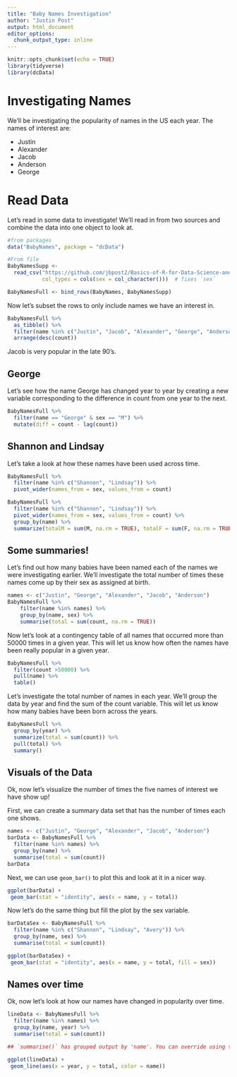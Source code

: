 ```yaml
---
title: "Baby Names Investigation"
author: "Justin Post"
output: html_document
editor_options: 
  chunk_output_type: inline
---
```


```r
knitr::opts_chunk$set(echo = TRUE)
library(tidyverse)
library(dcData)
```


# Investigating Names

We’ll be investigating the popularity of names in the US each year. The names of interest are: 

- Justin
- Alexander
- Jacob
- Anderson
- George


# Read Data  

Let's read in some data to investigate!  We'll read in from two sources and combine the data into one object to look at.

```r
#from packages
data("BabyNames", package = "dcData")

#From file
BabyNamesSupp <- 
  read_csv("https://github.com/jbpost2/Basics-of-R-for-Data-Science-and-Statistics/raw/master/datasets/BabyNamesSupp.csv",
           col_types = cols(sex = col_character()))  # fixes `sex`

BabyNamesFull <- bind_rows(BabyNames, BabyNamesSupp)
```

Now let's subset the rows to only include names we have an interest in.

```r
BabyNamesFull %>%
  as_tibble() %>%
  filter(name %in% c("Justin", "Jacob", "Alexander", "George", "Anderson")) %>% 
  arrange(desc(count))

```

Jacob is very popular in the late 90's.

## George

Let's see how the name George has changed year to year by creating a new variable corresponding to the difference in count from one year to the next.  

```r
BabyNamesFull %>%
  filter(name == "George" & sex == "M") %>%
  mutate(diff = count - lag(count))

```

## Shannon and Lindsay  

Let's take a look at how these names have been used across time.

```r
BabyNamesFull %>%
  filter(name %in% c("Shannon", "Lindsay")) %>% 
  pivot_wider(names_from = sex, values_from = count) 

BabyNamesFull %>%
  filter(name %in% c("Shannon", "Lindsay")) %>% 
  pivot_wider(names_from = sex, values_from = count) %>% 
  group_by(name) %>%
  summarize(totalM = sum(M, na.rm = TRUE), totalF = sum(F, na.rm = TRUE))
```

## Some summaries!  

Let's find out how many babies have been named each of the names we were investigating earlier.  We'll investigate the total number of times these names come up by their sex as assigned at birth.  

```r
names <- c("Justin", "George", "Alexander", "Jacob", "Anderson")
BabyNamesFull %>%
    filter(name %in% names) %>%
    group_by(name, sex) %>%                          
    summarise(total = sum(count, na.rm = TRUE)) 
```

Now let's look at a contingency table of all names that occurred more than 50000 times in a given year.  This will let us know how often the names have been really popular in a given year.

```r
BabyNamesFull %>%
  filter(count >50000) %>% 
  pull(name) %>%
  table()
```



Let’s investigate the total number of names in each year. We'll group the data by year and find the sum of the count variable.  This will let us know how many babies have been born across the years.  

```r
BabyNamesFull %>% 
  group_by(year) %>%
  summarize(total = sum(count)) %>%
  pull(total) %>%
  summary()
```

## Visuals of the Data

Ok, now let's visualize the number of times the five names of interest we have show up!

First, we can create a summary data set that has the number of times each one shows.  

```r
names <- c("Justin", "George", "Alexander", "Jacob", "Anderson")
barData <- BabyNamesFull %>%
  filter(name %in% names) %>% 
  group_by(name) %>%
  summarise(total = sum(count))
barData
```

Next, we can use `geom_bar()` to plot this and look at it in a nicer way.

```r
ggplot(barData) +
 geom_bar(stat = "identity", aes(x = name, y = total)) 
```

Now let's do the same thing but fill the plot by the sex variable.

```r
barDataSex <- BabyNamesFull %>%
  filter(name %in% c("Shannon", "Lindsay", "Avery")) %>% 
  group_by(name, sex) %>%
  summarise(total = sum(count))
```

```r
ggplot(barDataSex) +
 geom_bar(stat = "identity", aes(x = name, y = total, fill = sex)) 
```

## Names over time

Ok, now let's look at how our names have changed in popularity over time.

```r
lineData <- BabyNamesFull %>%
  filter(name %in% names) %>% 
  group_by(name, year) %>%
  summarise(total = sum(count))

## `summarise()` has grouped output by 'name'. You can override using the `.groups` argument.

ggplot(lineData) +
 geom_line(aes(x = year, y = total, color = name)) 
```

